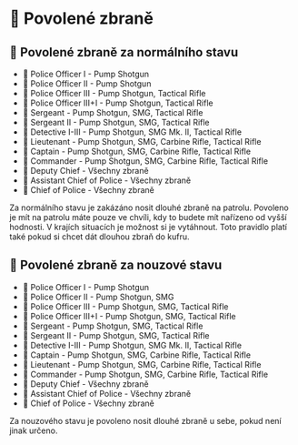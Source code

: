 
# 🔫 Povolené zbraně

## 🔫 Povolené zbraně za normálního stavu

- 👮 Police Officer I - Pump Shotgun
- 👮 Police Officer II - Pump Shotgun
- 👮 Police Officer III - Pump Shotgun, Tactical Rifle
- 👮 Police Officer III+I - Pump Shotgun, Tactical Rifle
- 👮 Sergeant - Pump Shotgun, SMG, Tactical Rifle
- 👮 Sergeant II - Pump Shotgun, SMG, Tactical Rifle
- 👮 Detective I-III - Pump Shotgun, SMG Mk. II, Tactical Rifle
- 👮 Lieutenant - Pump Shotgun, SMG, Carbine Rifle, Tactical Rifle
- 👮 Captain - Pump Shotgun, SMG, Carbine Rifle, Tactical Rifle
- 👮 Commander - Pump Shotgun, SMG, Carbine Rifle, Tactical Rifle
- 👮 Deputy Chief - Všechny zbraně
- 👮 Assistant Chief of Police - Všechny zbraně
- 👮 Chief of Police - Všechny zbraně

<Callout type="info" emoji="ℹ️">
  Za normálního stavu je zakázáno nosit dlouhé zbraně na patrolu. Povoleno je mít na patrolu máte pouze ve chvíli, kdy to budete mít nařízeno od vyšší hodnosti. V krajích situacích je možnost si je vytáhnout. Toto pravidlo platí také pokud si chcet dát dlouhou zbraň do kufru. 
</Callout>

## 🔫 Povolené zbraně za nouzové stavu
- 👮 Police Officer I - Pump Shotgun
- 👮 Police Officer II -  Pump Shotgun, SMG
- 👮 Police Officer III -  Pump Shotgun, SMG, Tactical Rifle
- 👮 Police Officer III+I -  Pump Shotgun, SMG, Tactical Rifle
- 👮 Sergeant -  Pump Shotgun, SMG, Tactical Rifle
- 👮 Sergeant II -  Pump Shotgun, SMG, Tactical Rifle
- 👮 Detective I-III -  Pump Shotgun, SMG Mk. II, Tactical Rifle
- 👮 Captain -  Pump Shotgun, SMG, Carbine Rifle, Tactical Rifle
- 👮 Lieutenant - Pump Shotgun, SMG, Carbine Rifle, Tactical Rifle
- 👮 Commander - Pump Shotgun, SMG, Carbine Rifle, Tactical Rifle
- 👮 Deputy Chief - Všechny zbraně
- 👮 Assistant Chief of Police - Všechny zbraně
- 👮 Chief of Police - Všechny zbraně

<Callout type="info" emoji="ℹ️">
Za nouzového stavu je povoleno nosit dlouhé zbraně u sebe, pokud není jinak určeno.
</Callout>
